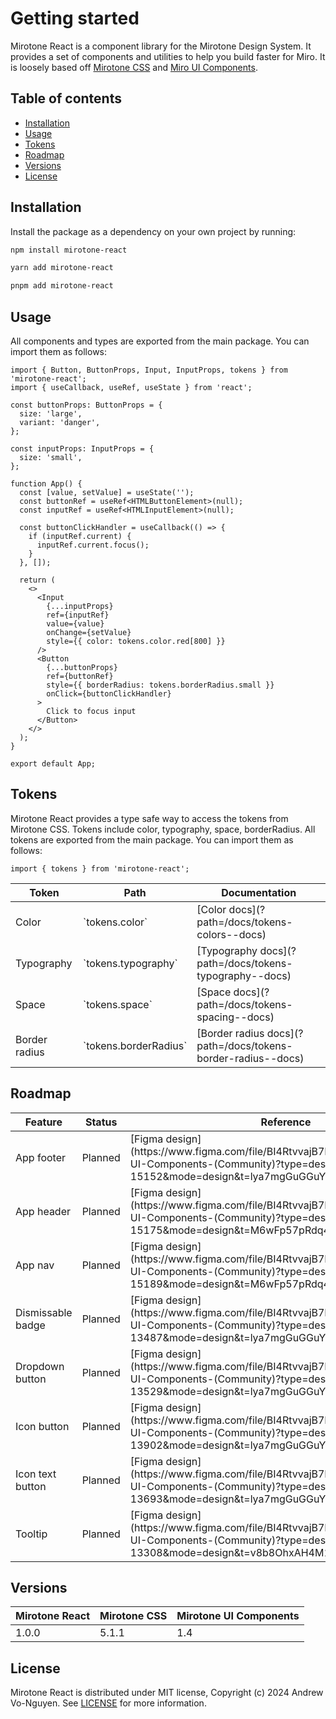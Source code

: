 
<Meta title='Getting started' />

# Getting started

Mirotone React is a component library for the Mirotone Design System. It provides a set of components and utilities to help you build faster for Miro. It is loosely based off [Mirotone CSS](https://www.mirotone.xyz/) and [Miro UI Components](https://www.figma.com/community/file/1125698230201231315/mirotone-ui-components).

## Table of contents

- [Installation](#installation)
- [Usage](#usage)
- [Tokens](#components)
- [Roadmap](#roadmap)
- [Versions](#versions)
- [License](#license)

## Installation

Install the package as a dependency on your own project by running:

```bash
npm install mirotone-react
```

```bash
yarn add mirotone-react
```

```bash
pnpm add mirotone-react
```

## Usage

All components and types are exported from the main package. You can import them as follows:

```tsx
import { Button, ButtonProps, Input, InputProps, tokens } from 'mirotone-react';
import { useCallback, useRef, useState } from 'react';

const buttonProps: ButtonProps = {
  size: 'large',
  variant: 'danger',
};

const inputProps: InputProps = {
  size: 'small',
};

function App() {
  const [value, setValue] = useState('');
  const buttonRef = useRef<HTMLButtonElement>(null);
  const inputRef = useRef<HTMLInputElement>(null);

  const buttonClickHandler = useCallback(() => {
    if (inputRef.current) {
      inputRef.current.focus();
    }
  }, []);

  return (
    <>
      <Input
        {...inputProps}
        ref={inputRef}
        value={value}
        onChange={setValue}
        style={{ color: tokens.color.red[800] }}
      />
      <Button
        {...buttonProps}
        ref={buttonRef}
        style={{ borderRadius: tokens.borderRadius.small }}
        onClick={buttonClickHandler}
      >
        Click to focus input
      </Button>
    </>
  );
}

export default App;
```

## Tokens

Mirotone React provides a type safe way to access the tokens from Mirotone CSS.
Tokens include color, typography, space, borderRadius.
All tokens are exported from the main package. You can import them as follows:

```tsx
import { tokens } from 'mirotone-react';
```

<table>
  <thead>
    <tr>
      <th>Token</th>
      <th>Path</th>
      <th>Documentation</th>
    </tr>
  </thead>
  <tbody>
    <tr>
      <td>Color</td>
      <td>`tokens.color`</td>
      <td>[Color docs](?path=/docs/tokens-colors--docs)</td>
    </tr>
    <tr>
      <td>Typography</td>
      <td>`tokens.typography`</td>
      <td>[Typography docs](?path=/docs/tokens-typography--docs)</td>
    </tr>
    <tr>
      <td>Space</td>
      <td>`tokens.space`</td>
      <td>[Space docs](?path=/docs/tokens-spacing--docs)</td>
    </tr>
    <tr>
      <td>Border radius</td>
      <td>`tokens.borderRadius`</td>
      <td>[Border radius docs](?path=/docs/tokens-border-radius--docs)</td>
    </tr>
  </tbody>
</table>

## Roadmap

<table>
  <thead>
    <tr>
      <th>Feature</th>
      <th>Status</th>
      <th>Reference</th>
    </tr>
  </thead>
  <tbody>
    <tr>
      <td>App footer</td>
      <td>Planned</td>
      <td>
        [Figma
        design](https://www.figma.com/file/BI4RtvvajB7E3EQHlNTL4I/Mirotone-UI-Components-(Community)?type=design&node-id=3642-15152&mode=design&t=lya7mgGuGGuYILSD-4)
      </td>
    </tr>
    <tr>
      <td>App header</td>
      <td>Planned</td>
      <td>
        [Figma
        design](https://www.figma.com/file/BI4RtvvajB7E3EQHlNTL4I/Mirotone-UI-Components-(Community)?type=design&node-id=3642-15175&mode=design&t=M6wFp57pRdq4g6Te-4)
      </td>
    </tr>
    <tr>
      <td>App nav</td>
      <td>Planned</td>
      <td>
        [Figma
        design](https://www.figma.com/file/BI4RtvvajB7E3EQHlNTL4I/Mirotone-UI-Components-(Community)?type=design&node-id=3642-15189&mode=design&t=M6wFp57pRdq4g6Te-4)
      </td>
    </tr>
    <tr>
      <td>Dismissable badge</td>
      <td>Planned</td>
      <td>
        [Figma
        design](https://www.figma.com/file/BI4RtvvajB7E3EQHlNTL4I/Mirotone-UI-Components-(Community)?type=design&node-id=3642-13487&mode=design&t=lya7mgGuGGuYILSD-4)
      </td>
    </tr>
    <tr>
      <td>Dropdown button</td>
      <td>Planned</td>
      <td>
        [Figma
        design](https://www.figma.com/file/BI4RtvvajB7E3EQHlNTL4I/Mirotone-UI-Components-(Community)?type=design&node-id=3642-13529&mode=design&t=lya7mgGuGGuYILSD-4)
      </td>
    </tr>
    <tr>
      <td>Icon button</td>
      <td>Planned</td>
      <td>
        [Figma
        design](https://www.figma.com/file/BI4RtvvajB7E3EQHlNTL4I/Mirotone-UI-Components-(Community)?type=design&node-id=3642-13902&mode=design&t=lya7mgGuGGuYILSD-4)
      </td>
    </tr>
    <tr>
      <td>Icon text button</td>
      <td>Planned</td>
      <td>
        [Figma
        design](https://www.figma.com/file/BI4RtvvajB7E3EQHlNTL4I/Mirotone-UI-Components-(Community)?type=design&node-id=3642-13693&mode=design&t=lya7mgGuGGuYILSD-4)
      </td>
    </tr>
    <tr>
      <td>Tooltip</td>
      <td>Planned</td>
      <td>
        [Figma
        design](https://www.figma.com/file/BI4RtvvajB7E3EQHlNTL4I/Mirotone-UI-Components-(Community)?type=design&node-id=3642-13308&mode=design&t=v8b8OhxAH4M1Erx0-4)
      </td>
    </tr>
  </tbody>
</table>

## Versions

<table>
  <thead>
    <tr>
      <th>Mirotone React</th>
      <th>Mirotone CSS</th>
      <th>Mirotone UI Components</th>
    </tr>
  </thead>
  <tbody>
    <tr>
      <td>1.0.0</td>
      <td>5.1.1</td>
      <td>1.4</td>
    </tr>
  </tbody>
</table>

## License

Mirotone React is distributed under MIT license, Copyright (c) 2024 Andrew Vo-Nguyen. See [LICENSE](https://github.com/andrewvo89/mirotone-react/blob/main/LICENSE) for more information.
